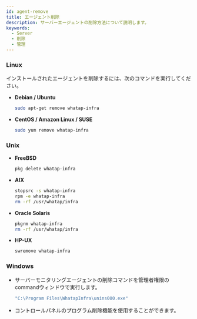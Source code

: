 ```yaml
---
id: agent-remove
title: エージェント削除
description: サーバーエージェントの削除方法について説明します。
keywords:
  - Server
  - 削除
  - 管理
---
```


### Linux

インストールされたエージェントを削除するには、次のコマンドを実行してください。

- **Debian / Ubuntu**
  ```bash title=SH
  sudo apt-get remove whatap-infra
  ```
- **CentOS / Amazon Linux / SUSE**
  ```bash title=SH
  sudo yum remove whatap-infra
  ```

### Unix

- **FreeBSD**

  ```bash title=SH
  pkg delete whatap-infra
  ```

- **AIX**

  ```bash
  stopsrc -s whatap-infra
  rpm -e whatap-infra
  rm -rf /usr/whatap/infra
  ```

- **Oracle Solaris**

  ```bash
  pkgrm whatap-infra
  rm -rf /usr/whatap/infra
  ```

- **HP-UX**

  ```bash title='IA64 / PA-RISC'
  swremove whatap-infra
  ```

### Windows

- サーバーモニタリングエージェントの削除コマンドを管理者権限のcommandウィンドウで実行します。 
  ```bash title=SH
  "C:\Program Files\WhatapInfra\unins000.exe"
  ```
- コントロールパネルのプログラム削除機能を使用することができます。

